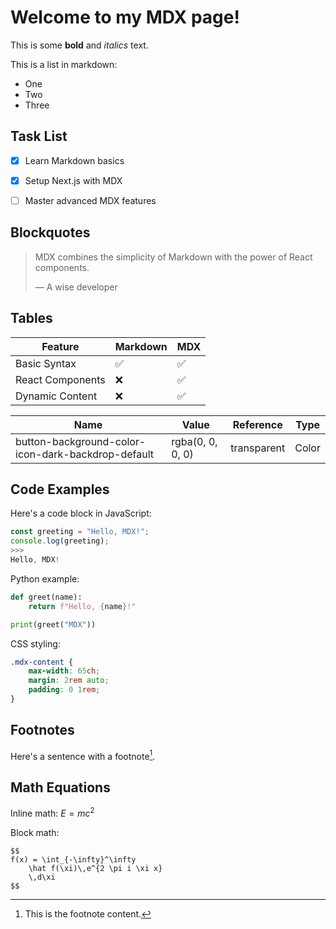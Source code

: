 
# Welcome to my MDX page!

This is some **bold** and _italics_ text.

This is a list in markdown:

- One
- Two
- Three


## Task List

- [x] Learn Markdown basics
- [x] Setup Next.js with MDX
- [ ] Master advanced MDX features


## Blockquotes

> MDX combines the simplicity of Markdown with the power of React components.
> 
> — A wise developer


## Tables

| Feature | Markdown | MDX |
|---------|----------|-----|
| Basic Syntax | ✅ | ✅ |
| React Components | ❌ | ✅ |
| Dynamic Content | ❌ | ✅ |

| Name                                                 | Value                     | Reference                  | Type      |
| ---------------------------------------------------- | ------------------------- | -------------------------- | --------- |
| button-background-color-icon-dark-backdrop-default   | rgba(0, 0, 0, 0)          | transparent                | Color     |


## Code Examples

Here's a code block in JavaScript:

```javascript
const greeting = "Hello, MDX!";
console.log(greeting);
>>>
Hello, MDX!
```


Python example:

```python
def greet(name):
    return f"Hello, {name}!"

print(greet("MDX"))
```

CSS styling:

```css
.mdx-content {
    max-width: 65ch;
    margin: 2rem auto;
    padding: 0 1rem;
}
```


## Footnotes

Here's a sentence with a footnote[^1].

[^1]: This is the footnote content.


## Math Equations

Inline math: $E = mc^2$

Block math:

```
$$
f(x) = \int_{-\infty}^\infty
    \hat f(\xi)\,e^{2 \pi i \xi x}
    \,d\xi
$$
```
